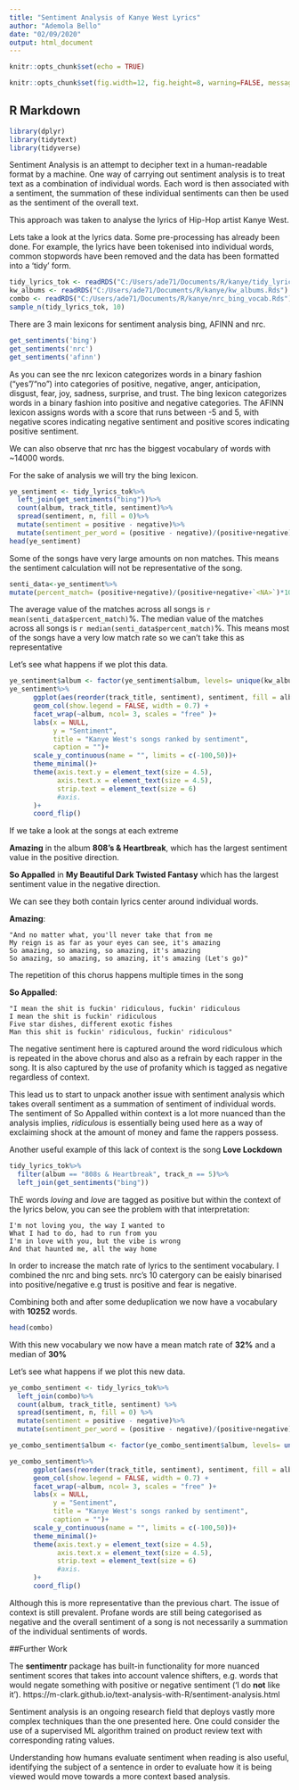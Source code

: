 ```yaml
---
title: "Sentiment Analysis of Kanye West Lyrics"
author: "Ademola Bello"
date: "02/09/2020"
output: html_document
---
```


```r
knitr::opts_chunk$set(echo = TRUE)
```
```r
knitr::opts_chunk$set(fig.width=12, fig.height=8, warning=FALSE, message=FALSE)
```

## R Markdown

```r
library(dplyr)
library(tidytext)
library(tidyverse)
```

Sentiment Analysis is an attempt to decipher text in a human-readable format by a machine. One way of carrying out sentiment analysis is to treat text as a combination of individual words. Each word is then associated with a sentiment, the summation of these individual sentiments can then be used as the sentiment of the overall text.

This approach was taken to analyse the lyrics of Hip-Hop artist Kanye West.

Lets take a look at the lyrics data. Some pre-processing has already been done. For example, the lyrics have been tokenised into individual words, common stopwords have been removed and the data has been formatted into a 'tidy' form.

```r
tidy_lyrics_tok <- readRDS("C:/Users/ade71/Documents/R/kanye/tidy_lyrics_token.Rds")
kw_albums <- readRDS("C:/Users/ade71/Documents/R/kanye/kw_albums.Rds")
combo <- readRDS("C:/Users/ade71/Documents/R/kanye/nrc_bing_vocab.Rds")
sample_n(tidy_lyrics_tok, 10)
```
There are 3 main lexicons for sentiment analysis bing, AFINN and nrc.

```r
get_sentiments('bing')
get_sentiments('nrc')
get_sentiments('afinn')
```
As you can see the nrc lexicon categorizes words in a binary fashion (“yes”/“no”) into categories of positive, negative, anger, anticipation, disgust, fear, joy, sadness, surprise, and trust. The bing lexicon categorizes words in a binary fashion into positive and negative categories. The AFINN lexicon assigns words with a score that runs between -5 and 5, with negative scores indicating negative sentiment and positive scores indicating positive sentiment.

We can also observe that nrc has the biggest vocabulary of words with ~14000 words.

For the sake of analysis we will try the bing lexicon.

```r
ye_sentiment <- tidy_lyrics_tok%>%
  left_join(get_sentiments("bing"))%>% 
  count(album, track_title, sentiment)%>%
  spread(sentiment, n, fill = 0)%>%
  mutate(sentiment = positive - negative)%>%
  mutate(sentiment_per_word = (positive - negative)/(positive+negative))
head(ye_sentiment)
```
Some of the songs have very large amounts on non matches. This means the sentiment calculation will not be representative of the song. 

```r
senti_data<-ye_sentiment%>%
mutate(percent_match= (positive+negative)/(positive+negative+`<NA>`)*100)
```
The average value of the matches across all songs is `r mean(senti_data$percent_match)`%.
The median value of the matches across all songs is `r median(senti_data$percent_match)`%.
This means most of the songs have a very low match rate so we can't take this as
representative

Let's see what happens if we plot this data.

```r
ye_sentiment$album <- factor(ye_sentiment$album, levels= unique(kw_albums$album))
ye_sentiment%>%
      ggplot(aes(reorder(track_title, sentiment), sentiment, fill = album)) +
      geom_col(show.legend = FALSE, width = 0.7) +
      facet_wrap(~album, ncol= 3, scales = "free" )+
      labs(x = NULL,
           y = "Sentiment",
           title = "Kanye West's songs ranked by sentiment",
           caption = "")+
      scale_y_continuous(name = "", limits = c(-100,50))+
      theme_minimal()+
      theme(axis.text.y = element_text(size = 4.5),
            axis.text.x = element_text(size = 4.5),
            strip.text = element_text(size = 6)
            #axis.
      )+
      coord_flip()
```

If we take a look at the songs at each extreme 

**Amazing** in the album **808's & Heartbreak**, which has
the largest sentiment value in the positive direction.

**So Appalled** in **My Beautiful Dark Twisted Fantasy** which has the largest sentiment
value in the negative direction.

We can see they both contain lyrics center around individual words.

**Amazing**:
```
"And no matter what, you'll never take that from me
My reign is as far as your eyes can see, it's amazing
So amazing, so amazing, so amazing, it's amazing
So amazing, so amazing, so amazing, it's amazing (Let's go)"
```
The repetition of this chorus happens multiple times in the song

**So Appalled**: 
```
"I mean the shit is fuckin' ridiculous, fuckin' ridiculous
I mean the shit is fuckin' ridiculous
Five star dishes, different exotic fishes
Man this shit is fuckin' ridiculous, fuckin' ridiculous"
```
The negative sentiment here is captured around the word ridiculous which is 
repeated in the above chorus and also as a refrain by each rapper in the song. It is also captured by the use of profanity which is tagged as negative regardless of context.

This lead us to start to unpack another issue with sentiment analysis which takes 
overall sentiment as a summation of sentiment of individual words.
The sentiment of So Appalled within context is a lot more nuanced than the analysis
implies, *ridiculous* is essentially being used here as a way of exclaiming shock at the amount of money and fame the rappers possess.

Another useful example of this lack of context is the song **Love Lockdown**
``` r
tidy_lyrics_tok%>%
  filter(album == "808s & Heartbreak", track_n == 5)%>%
  left_join(get_sentiments("bing"))
```

ThE words *loving* and *love* are tagged as positive but within the context of the
lyrics below, you can see the problem with that interpretation:

```
I'm not loving you, the way I wanted to
What I had to do, had to run from you
I'm in love with you, but the vibe is wrong
And that haunted me, all the way home
```

In order to increase the match rate of lyrics to the sentiment vocabulary.
I combined the nrc and bing sets. nrc's 10 catergory can be eaisly binarised into 
positive/negative e.g trust is positive and fear is negative.

Combining both and after some deduplication we now have a vocabulary with **10252** words.

```r
head(combo)
```

With this new vocabulary we now have a mean match rate of **32%** and a median of **30%**



Let's see what happens if we plot this new data.

```r
ye_combo_sentiment <- tidy_lyrics_tok%>%
  left_join(combo)%>% 
  count(album, track_title, sentiment) %>%
  spread(sentiment, n, fill = 0) %>%
  mutate(sentiment = positive - negative)%>%
  mutate(sentiment_per_word = (positive - negative)/(positive+negative))

ye_combo_sentiment$album <- factor(ye_combo_sentiment$album, levels= unique(kw_albums$album))

ye_combo_sentiment%>%
      ggplot(aes(reorder(track_title, sentiment), sentiment, fill = album)) +
      geom_col(show.legend = FALSE, width = 0.7) +
      facet_wrap(~album, ncol= 3, scales = "free" )+
      labs(x = NULL,
           y = "Sentiment",
           title = "Kanye West's songs ranked by sentiment",
           caption = "")+
      scale_y_continuous(name = "", limits = c(-100,50))+
      theme_minimal()+
      theme(axis.text.y = element_text(size = 4.5),
            axis.text.x = element_text(size = 4.5),
            strip.text = element_text(size = 6)
            #axis.
      )+
      coord_flip()
```

Although this is more representative than the previous chart. The issue of context is still prevalent. Profane words are still being categorised as negative and the overall sentiment of a song  is not necessarily a summation of the individual sentiments of words.

##Further Work

The **sentimentr** package has built-in functionality for more nuanced sentiment scores that takes into account valence shifters, e.g. words that would negate something with positive or negative sentiment (‘I do **not** like it’).
https://m-clark.github.io/text-analysis-with-R/sentiment-analysis.html

Sentiment analysis is an ongoing research field that deploys vastly more complex techniques than the one presented here. One could consider the use of a supervised ML algorithm trained on product review text with corresponding rating values. 

Understanding how humans evaluate sentiment when reading is also useful, identifying the subject of a sentence in order to evaluate how it is being viewed would move towards a more context based analysis.

